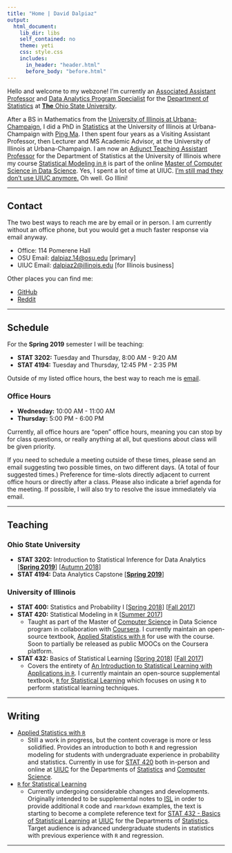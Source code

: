 ```yaml
---
title: "Home | David Dalpiaz"
output:
  html_document:
    lib_dir: libs
    self_contained: no
    theme: yeti
    css: style.css
    includes:
      in_header: "header.html"
      before_body: "before.html"
---
```


Hello and welcome to my webzone! I'm currently an [Associated Assistant Professor](https://stat.osu.edu/people/dalpiaz.14) and [Data Analytics Program Specialist](https://data-analytics.osu.edu/) for the [Department of Statistics](https://stat.osu.edu/) at [**The** Ohio State University](https://www.osu.edu/).

After a BS in Mathematics from the [University of Illinois at Urbana-Champaign](https://illinois.edu/), I did a PhD in [Statistics](https://stat.illinois.edu/) at the University of Illinois at Urbana-Champaign with [Ping Ma](http://malab.uga.edu/). I then spent four years as a Visiting Assistant Professor, then Lecturer and MS Academic Advisor, at the University of Illinois at Urbana-Champaign. I am now an [Adjunct Teaching Assistant Professor](https://stat.illinois.edu/directory/profile/dalpiaz2) for the Department of Statistics at the University of Illinois where my course [Statistical Modeling in `R`](https://daviddalpiaz.github.io/appliedstats/) is part of the online [Master of Computer Science in Data Science](https://www.coursera.org/degrees/masters-in-computer-data-science). Yes, I spent a lot of time at UIUC. [I’m still mad they don’t use UIUC anymore.](https://en.wikipedia.org/wiki/List_of_the_oldest_currently_registered_Internet_domain_names) Oh well. Go Illini!

***

## Contact

The two best ways to reach me are by email or in person. I am currently without an office phone, but you would get a much faster response via email anyway.

- Office: 114 Pomerene Hall
- OSU Email: [dalpiaz.14@osu.edu](mailto:dalpiaz.14@osu.edu) [primary]
- UIUC Email: [dalpiaz2@illinois.edu](mailto:dalpiaz.14@illinois.edu) [for Illinois business]

Other places you can find me:

- [GitHub](https://github.com/daviddalpiaz/)
- [Reddit](https://www.reddit.com/user/daviddalpiaz)
<!-- - [Last.fm](https://www.last.fm/user/daviddalpiaz) -->

***

## Schedule

For the **Spring 2019** semester I will be teaching:

- **STAT 3202:** Tuesday and Thursday, 8:00 AM - 9:20 AM
- **STAT 4194:** Tuesday and Thursday, 12:45 PM - 2:35 PM

Outside of my listed office hours, the best way to reach me is [email](contact.html).

### Office Hours

- **Wednesday:** 10:00 AM - 11:00 AM
- **Thursday:** 5:00 PM - 6:00 PM

Currently, all office hours are "open" office hours, meaning you can stop by for class questions, or really anything at all, but questions about class will be given priority.

If you need to schedule a meeting outside of these times, please send an email suggesting two possible times, on two different days. (A total of four suggested times.) Preference for time-slots directly adjacent to current office hours or directly after a class. Please also indicate a brief agenda for the meeting. If possible, I will also try to resolve the issue immediately via email.

***

## Teaching

### Ohio State University

- **STAT 3202:** Introduction to Statistical Inference for Data Analytics [[**Spring 2019**](https://daviddalpiaz.github.io/stat3202-sp19//)] [[Autumn 2018](https://daviddalpiaz.github.io/stat3202-au18/)]
- **STAT 4194:** Data Analytics Capstone [[**Spring 2019**](https://daviddalpiaz.github.io/stat4194-sp19/)]

### University of Illinois 

- **STAT 400:** Statistics and Probability I [[Spring 2018](https://daviddalpiaz.github.io/stat400sp18/)] [[Fall 2017](https://daviddalpiaz.github.io/stat400fa17/)]
- **STAT 420:** Statistical Modeling in `R` [[Summer 2017](https://www.coursera.org/learn/stat-420/)]
    - Taught as part of the Master of [Computer Science](https://cs.illinois.edu/) in Data Science program in collaboration with [Coursera](https://www.coursera.org/degrees/masters-in-computer-data-science). I currently maintain an open-source textbook, [Applied Statistics with `R`](https://daviddalpiaz.github.io/appliedstats/) for use with the course. Soon to partially be released as public MOOCs on the Coursera platform.
- **STAT 432:** Basics of Statistical Learning [[Spring 2018](https://daviddalpiaz.github.io/stat432sp18/)] [[Fall 2017](https://daviddalpiaz.github.io/stat430fa17/)]
    - Covers the entirety of [An Introduction to Statistical Learning with Applications in `R`](http://www-bcf.usc.edu/~gareth/ISL/). I currently maintain an open-source supplemental textbook, [`R` for Statistical Learning](https://daviddalpiaz.github.io/r4sl/) which focuses on using `R` to perform statistical learning techniques.

***

## Writing

- [Applied Statistics with `R`](https://daviddalpiaz.github.io/appliedstats/)
    - Still a work in progress, but the content coverage is more or less solidified. Provides an introduction to both `R` and regression modeling for students with undergraduate experience in probability and statistics. Currently in use for [STAT 420](https://courses.illinois.edu/schedule/2018/spring/STAT/420) both in-person and online at [UIUC](http://illinois.edu/) for the Departments of [Statistics](http://www.stat.illinois.edu/) and [Computer Science](https://cs.illinois.edu/).
- [`R` for Statistical Learning](https://daviddalpiaz.github.io/r4sl/)
    - Currently undergoing considerable changes and developments. Originally intended to be supplemental notes to [ISL](http://www-bcf.usc.edu/~gareth/ISL/) in order to provide additional `R` code and `rmarkdown` examples, the text is starting to become a complete reference text for [STAT 432 - Basics of Statistical Learning](https://daviddalpiaz.github.io/stat430fa17/) at [UIUC](http://illinois.edu/) for the Departments of [Statistics](http://www.stat.illinois.edu/). Target audience is advanced undergraduate students in statistics with previous experience with `R` and regression. 

***
